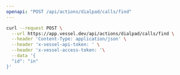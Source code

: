 ```yaml
---
openapi: "POST /api/actions/dialpad/calls/find"
---
```


<RequestExample>

```bash Request
curl --request POST \
  --url https://app.vessel.dev/api/actions/dialpad/calls/find \
  --header 'Content-Type: application/json' \
  --header 'x-vessel-api-token: ' \
  --header 'x-vessel-access-token: '\
  --data '{
  "id": "in"
}'
```

</RequestExample>
